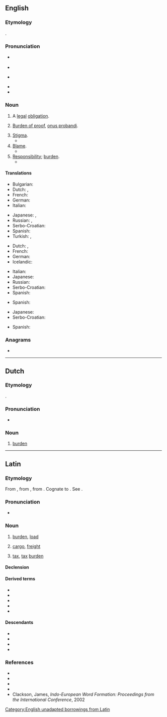 {{also|ónus|ônus}}
==English==

===Etymology===
{{root|en|ine-pro|*h₃enh₂-}}
{{lbor|en|la|onus|t=burden}}.

===Pronunciation===
* {{a|RP}} {{IPA|en|/ˈəʊnəs/}}
* {{audio|en|LL-Q1860 (eng)-Vealhurl-onus.wav|Audio (UK)}}
* {{a|US}} {{IPA|en|/ˈoʊnəs/}}
* {{audio|en|En-us-onus.oga|Audio (US)}}
* {{rhymes|en|əʊnəs|s=2}}

===Noun===
{{en-noun|~|es|onera}}

# A [[legal]] [[obligation]].
#: {{ux|en|The '''onus''' is on the landlord to make sure the walls are protected from mildew.}}
# {{lb|en|uncountable}} [[burden of proof|Burden of proof]], [[onus probandi]].
#: {{ux|en|The '''onus''' is on those who disagree with my proposal to explain why.}}
# [[stigma|Stigma]].
#* {{quote-book|en|title=Godiva's Ride: Women of Letters in England, 1830-1880|page=19|author=Dorothy Mermin|year=1993|passage=Geraldine evades the '''onus''' of ambition by subordinating it to the service of her family, and escapes the '''onus''' of sexuality by bodily mutilation}}
# [[blame|Blame]].
#* {{quote-book|en|title=Shattered Peace: The Origins of the Cold War and the National Security State|page=6|author=Daniel Yergin|year=1977|passage=... what might be called "'''onus'''-shifting" — each side trying to make a record and place blame on the other for the division of Europe and the Cold War itself.}}
# [[responsibility|Responsibility]]; [[burden]].
#* {{quote-book|en|title=The Beatles Anthology|page=174|author=Beatles|coauthors=Brian Roylance, Paul McCartney, John Lennon, George Harrison, Ringo Starr|year=2000|passage=The '''onus''' isn't on us to produce something great every time. The '''onus''' is on the public to decide whether they like it or not.}}

====Translations====
{{trans-top|legal obligation}}
* Bulgarian: {{t+|bg|задължение|n}}
* Dutch: {{t+|nl|last|m}}, {{t+|nl|plicht|f}}
* French: {{t+|fr|responsabilité|f}}
* German: {{t+|de|Pflicht|f}}
* Italian: {{t+|it|onere}}
{{trans-mid}}
* Japanese: {{t+|ja|義務|tr=gimu}}, {{t+|ja|責任|tr=sekinin}}
* Russian: {{t|ru|правовое обязательство|n}}, {{t+|ru|обязательство|n}}
* Serbo-Croatian: {{t+|sh|obaveza}}
* Spanish: {{t+|es|obligación|f}}
* Turkish: {{t+|tr|sorumluluk}}, {{t+|tr|yük}}
{{trans-bottom}}

{{trans-top|burden of proof}}
* Dutch: {{t+|nl|last|m}}, {{t+|nl|bewijslast|m}}
* French: {{t|fr|charge de la preuve|f}}
* German: {{t+|de|Beweislast|f}}
* Icelandic: {{t|is|sönnunarbyrði|f}}
{{trans-mid}}
* Italian: {{t|it|onere della prova}}
* Japanese: {{t+|ja|責任|tr=sekinin}}
* Russian: {{t|ru|бремя доказательства|n}}
* Serbo-Croatian: {{t|sh|teret dokaza|m}}
* Spanish: {{t|es|carga de la prueba|f}}
{{trans-bottom}}

{{trans-top|stigma}}
* Spanish: {{t+|es|estigma}}
{{trans-mid}}
{{trans-bottom}}

{{trans-top|blame}}
* Japanese: {{t+|ja|責任|tr=sekinin}}
* Serbo-Croatian: {{t+|sh|breme|n}}
{{trans-mid}}
* Spanish: {{t+|es|culpa}}
{{trans-bottom}}

===Anagrams===
* {{anagrams|en|a=nosu|Onsu|Osun|Suon|UNOS|Unos|nous|ouns}}

[[Category:English unadapted borrowings from Latin]]

----

==Dutch==

===Etymology===
{{lbor|nl|la|onus|t=burden}}.

===Pronunciation===
* {{audio|nl|Nl-onus.ogg|Audio}}

===Noun===
{{nl-noun|m|-en|pl2=oni|onusje}}

# [[burden]]

----

==Latin==

===Etymology===
{{root|la|ine-pro|*h₃enh₂-}}
From {{inh|la|itc-pro|*onos}}, from {{der|la|ine-pro|*h₃énh₂os}}, from {{m|ine-pro|*h₃enh₂-}}. Cognate to {{cog|sa|अनस्||tr=ánas|heavy cart; mother; birth; offspring}}. See {{cog|grc|ὄνομαι||impugn, quarrel with}}.

===Pronunciation===
* {{la-IPA|onus}}

===Noun===
{{la-noun|onus/oner<3>}}

# [[burden]], [[load]]
#: {{syn|la|moles}}
# [[cargo]], [[freight]]
# {{lb|la|figuratively}} [[tax]], [[tax]] [[burden]]

====Declension====
{{la-ndecl|onus/oner<3>}}

====Derived terms====
* {{l|la|onerārius}}
* {{l|la|onerō}}
* {{l|la|onustus}}
* {{l|la|onus probandī}}
* {{l|la|gravis onus}}

====Descendants====
* {{desc|nl|onus|lbor=1}}
* {{desc|en|onus|lbor=1}}
* {{desc|it|onere}}
* {{desc|pt|ónus}}

===References===
* {{R:L&S}}
* {{R:Elementary Lewis}}
* {{R:du Cange}}
* {{R:Gaffiot}}
* Clackson, James, ''Indo-European Word Formation: Proceedings from the International Conference'', 2002
{{C|la|Taxation}}